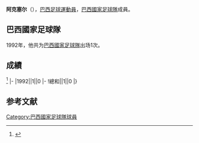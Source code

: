 {{blpsources|time=2017-01-25T11:52:20+00:00}}
{{Infobox football biography
|name=阿克塞尔
|image=
|fullname=Axel Rodrigues de Arruda
|birth_date={{Birth date and age|1970|1|9}}
|cityofbirth=[[桑托斯_(巴西)|桑托斯]]
|countryofbirth=[[巴西|巴西]]
|height=
|position=[[中场|中场]]
|currentclub=
|years=1989-1993<br/>1994-1997<br/>1997-1998<br/>1998<br/>1999<br/>2000<br/>2001<br/>2002<br/>2003<br/>2004<br/>2005
|clubs=[[桑托斯足球俱乐部|山度士]]<br/>[[聖保羅足球會|聖保羅]]<br/>[[塞維利亞足球俱樂部|西維爾]]<br/>[[巴伊亚竞技俱乐部|巴希亞]]<br/>[[帕拉尼恩斯體育會|帕拉尼恩斯]]<br/>[[聖保羅足球會|聖保羅]]<br/>[[利斯菲體育會|利斯菲體育會]]<br/>[[保地花高SP足球會|保地花高SP]]<br/>[[大阪櫻花|大阪櫻花]]<br/>[[巴拉纳俱乐部|帕拉拿]]<br/>[[費古倫斯足球會|費古倫斯]]
|caps(goals)=
|nationalyears=1992
|nationalteam=[[巴西國家足球隊|巴西]]
|nationalcaps(goals)=1 (0)
}}
'''阿克塞尔'''（{{Bd|1970年|1月9日||}}），[[巴西|巴西]][[足球|足球]][[運動員|運動員]]，[[巴西國家足球隊|巴西國家足球隊]]成員。

==巴西國家足球隊==
1992年，他共为[[巴西國家足球隊|巴西國家足球隊]]出场1次。

==成績==
<ref>{{Cite web |url=http://www.national-football-teams.com/player/19289/Axel.html |title=National Football Teams |accessdate=2017-01-25 |archive-date=2017-03-10 |archive-url=https://web.archive.org/web/20170310002440/http://www.national-football-teams.com/player/19289/Axel.html |dead-url=no }}</ref>
{{Football player national team statistics|BRA}}
|-
|1992||1||0
|-
!總和||1||0
|}

==参考文献==
{{Reflist}}

{{Soccer-player-stub}}
[[Category:巴西國家足球隊球員|Category:巴西國家足球隊球員]]